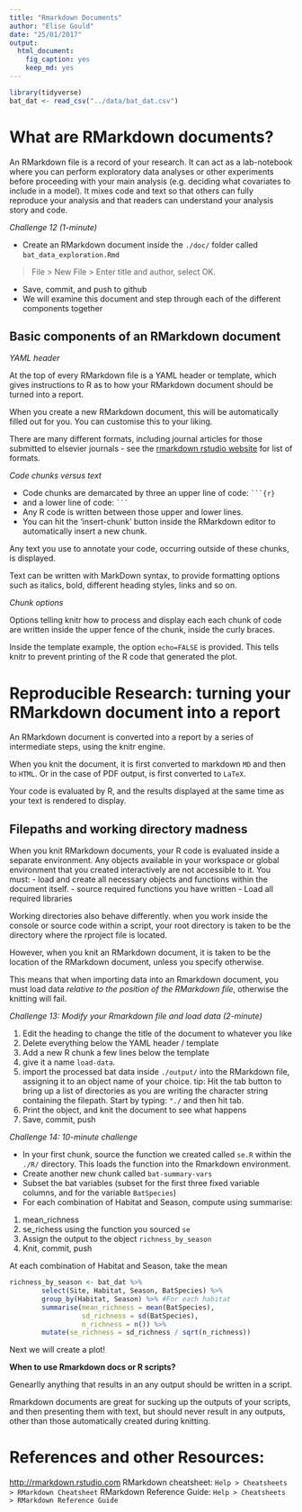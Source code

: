 ```yaml
---
title: "Rmarkdown Documents"
author: "Elise Gould"
date: "25/01/2017"
output: 
  html_document: 
    fig_caption: yes
    keep_md: yes
---
```


```r
library(tidyverse)
bat_dat <- read_csv("../data/bat_dat.csv")
```


# What are RMarkdown documents?

An RMarkdown file is a record of your research. It can act as a lab-notebook where you can perform exploratory data analyses or other experiments before proceeding with your main analysis (e.g. deciding what covariates to include in a model). It mixes code and text so that others can fully reproduce your analysis and that readers can understand your analysis story and code.

*Challenge 12 (1-minute)*

- Create an RMarkdown document inside the `./doc/` folder called `bat_data_exploration.Rmd`

> File > New File > Enter title and author, select OK.

- Save, commit, and push to github
- We will examine this document and step through each of the different components together

## Basic components of an RMarkdown document

*YAML header*

At the top of every RMarkdown file is a YAML header or template, which gives instructions to R as to how your RMarkdown document should be turned into a report.

When you create a new RMarkdown document, this will be automatically filled out for you. You can customise this to your liking.

There are many different formats, including journal articles for those submitted to elsevier journals - see the [rmarkdown rstudio website](rmarkdown.rstudio.com/) for list of formats.

*Code chunks versus text*

- Code chunks are demarcated by three an upper line of code: ` ```{r} `
- and a lower line of code: ` ``` `
- Any R code is written between those upper and lower lines.
- You can hit the 'insert-chunk' button inside the RMarkdown editor to automatically insert a new chunk.

Any text you use to annotate your code, occurring outside of these chunks, is displayed.

Text can be written with MarkDown syntax, to provide formatting options such as italics, bold, different heading styles, links and so on.

*Chunk options*

Options telling knitr how to process and display each each chunk of code are written inside the upper fence of the chunk, inside the curly braces.

Inside the template example, the option `echo=FALSE` is provided. This tells knitr to prevent printing of the R code that generated the plot.

# Reproducible Research: turning your RMarkdown document into a report

An RMarkdown document is converted into a report by a series of intermediate steps, using the knitr engine.

When you knit the document, it is first converted to markdown `MD` and then to `HTML`. Or in the case of PDF output, is first converted to `LaTeX`.

Your code is evaluated by R, and the results displayed at the same time as your text is rendered to display.

## Filepaths and working directory madness

When you knit RMarkdown documents, your R code is evaluated inside a separate environment. Any objects available in your workspace or global environment that you created interactively are not accessible to it. You must:
- load and create all necessary objects and functions within the document itself.
- source required functions you have written
- Load all required libraries

Working directories also behave differently. when you work inside the console or source code within a script, your root directory is taken to be the directory where the rproject file is located.

However, when you knit an RMarkdown document, it is taken to be the location of the RMarkdown document, unless you specify otherwise.

This means that when importing data into an Rmarkdown document, you must load data *relative to the position of the RMarkdown file*, otherwise the knitting will fail.

*Challenge 13: Modify your Rmarkdown file and load data (2-minute)*

1. Edit the heading to change the title of the document to whatever you like
2. Delete everything below the YAML header / template
3. Add a new R chunk a few lines below the template
4. give it a name `load-data`.
5. import the processed bat data inside `./output/` into the RMarkdown file, assigning it to an object name of your choice.
tip: Hit the tab button to bring up a list of directories as you are writing the character string containing the filepath. Start by typing: `"./` and then hit tab.
6. Print the object, and knit the document to see what happens
7. Save, commit, push

*Challenge 14: 10-minute challenge*

- In your first chunk, source the function we created called `se.R` within the `./R/` directory. This loads the function into the Rmarkdown environment.
- Create another new chunk called `bat-summary-vars`
-  Subset the bat variables (subset for the first three fixed variable columns, and for the variable `BatSpecies`)
-  For each combination of Habitat and Season, compute using summarise:

1. mean_richness
2. se_richess using the function you sourced `se`
3. Assign the output to the object `richness_by_season`
4. Knit, commit, push

At each combination of Habitat and Season, take the mean 

```r
richness_by_season <- bat_dat %>% 
        select(Site, Habitat, Season, BatSpecies) %>%
        group_by(Habitat, Season) %>% #For each habitat
        summarise(mean_richness = mean(BatSpecies),
                  sd_richness = sd(BatSpecies),
                  n_richness = n()) %>%
        mutate(se_richness = sd_richness / sqrt(n_richness))
```

Next we will create a plot!

**When to use Rmarkdown docs or R scripts?**

Genearlly anything that results in an any output should be written in a script.

Rmarkdown documents are great for sucking up the outputs of your scripts, and then presenting them with text, but should never result in any outputs, other than those automatically created during knitting.


# References and other Resources:

[http://rmarkdown.rstudio.com](http://rmarkdown.rstudio.com)
RMarkdown cheatsheet: `Help > Cheatsheets > RMarkdown Cheatsheet`
RMarkdown Reference Guide: `Help > Cheatsheets > RMarkdown Reference Guide`
